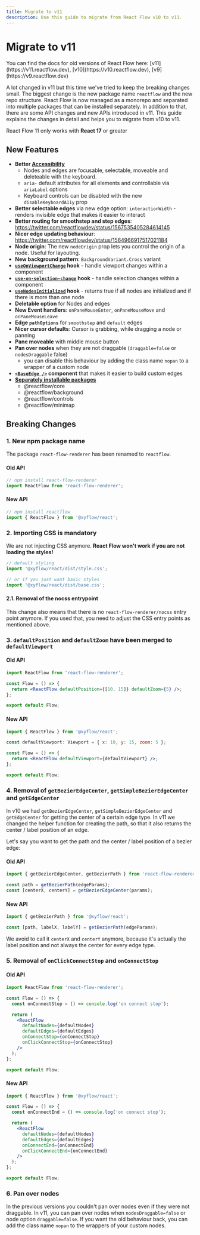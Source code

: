 ```yaml
---
title: Migrate to v11
description: Use this guide to migrate from React Flow v10 to v11.
---
```


# Migrate to v11


<Callout type="info">
  You can find the docs for old versions of React Flow here:
  [v11](https://v11.reactflow.dev), [v10](https://v10.reactflow.dev),
  [v9](https://v9.reactflow.dev)
</Callout>

A lot changed in v11 but this time we've tried to keep the breaking changes small. The biggest change is the new package name `reactflow` and the new repo structure. React Flow is now managed as a monorepo and separated into multiple packages that can be installed separately. In addition to that, there are some API changes and new APIs introduced in v11. This guide explains the changes in detail and helps you to migrate from v10 to v11.

<Callout>React Flow 11 only works with **React 17** or greater</Callout>

## New Features

- **Better [Accessibility](/learn/advanced-use/accessibility)**
  - Nodes and edges are focusable, selectable, moveable and deleteable with the keyboard.
  - `aria-` default attributes for all elements and controllable via `ariaLabel` options
  - Keyboard controls can be disabled with the new `disableKeyboardA11y` prop
- **Better selectable edges** via new edge option: `interactionWidth` - renders invisible edge that makes it easier to interact
- **Better routing for smoothstep and step edges**: https://twitter.com/reactflowdev/status/1567535405284614145
- **Nicer edge updating behaviour**: https://twitter.com/reactflowdev/status/1564966917517021184
- **Node origin**: The new `nodeOrigin` prop lets you control the origin of a node. Useful for layouting.
- **New background pattern**: `BackgroundVariant.Cross` variant
- **[`useOnViewportChange`](/api-reference/hooks/use-on-viewport-change) hook** - handle viewport changes within a component
- **[`use-on-selection-change`](/api-reference/hooks/use-on-selection-change) hook** - handle selection changes within a component
- **[`useNodesInitialized`](/api-reference/hooks/use-nodes-initialized) hook** - returns true if all nodes are initialized and if there is more than one node
- **Deletable option** for Nodes and edges
- **New Event handlers**: `onPaneMouseEnter`, `onPaneMouseMove` and `onPaneMouseLeave`
- **Edge `pathOptions`** for `smoothstep` and `default` edges
- **Nicer cursor defaults**: Cursor is grabbing, while dragging a node or panning
- **Pane moveable** with middle mouse button
- **Pan over nodes** when they are not draggable (`draggable=false` or `nodesDraggable` false)
  - you can disable this behaviour by adding the class name `nopan` to a wrapper of a custom node
- **[`<BaseEdge />`](/api-reference/components/base-edge) component** that makes it easier to build custom edges
- **[Separately installable packages](/learn/concepts/plugin-components)**
  - @reactflow/core
  - @reactflow/background
  - @reactflow/controls
  - @reactflow/minimap

## Breaking Changes

### 1. New npm package name

The package `react-flow-renderer` has been renamed to `reactflow`.

#### Old API

```js
// npm install react-flow-renderer
import ReactFlow from 'react-flow-renderer';
```

#### New API

```js
// npm install reactflow
import { ReactFlow } from '@xyflow/react';
```

### 2. Importing CSS is mandatory

We are not injecting CSS anymore. **React Flow won't work if you are not loading the styles!**

```js
// default styling
import '@xyflow/react/dist/style.css';

// or if you just want basic styles
import '@xyflow/react/dist/base.css';
```

#### 2.1. Removal of the nocss entrypoint

This change also means that there is no `react-flow-renderer/nocss` entry point anymore. If you used that, you need to adjust the CSS entry points as mentioned above.

### 3. `defaultPosition` and `defaultZoom` have been merged to `defaultViewport`

#### Old API

```jsx
import ReactFlow from 'react-flow-renderer';

const Flow = () => {
  return <ReactFlow defaultPosition={[10, 15]} defaultZoom={5} />;
};

export default Flow;
```

#### New API

```jsx
import { ReactFlow } from '@xyflow/react';

const defaultViewport: Viewport = { x: 10, y: 15, zoom: 5 };

const Flow = () => {
  return <ReactFlow defaultViewport={defaultViewport} />;
};

export default Flow;
```

### 4. Removal of `getBezierEdgeCenter`, `getSimpleBezierEdgeCenter` and `getEdgeCenter`

In v10 we had `getBezierEdgeCenter`, `getSimpleBezierEdgeCenter` and `getEdgeCenter` for getting the center of a certain edge type.
In v11 we changed the helper function for creating the path, so that it also returns the center / label position of an edge.

Let's say you want to get the path and the center / label position of a bezier edge:

#### Old API

```jsx
import { getBezierEdgeCenter, getBezierPath } from 'react-flow-renderer';

const path = getBezierPath(edgeParams);
const [centerX, centerY] = getBezierEdgeCenter(params);
```

#### New API

```jsx
import { getBezierPath } from '@xyflow/react';

const [path, labelX, labelY] = getBezierPath(edgeParams);
```

We avoid to call it `centerX` and `centerY` anymore, because it's actually the label position and not always the center for every edge type.

### 5. Removal of `onClickConnectStop` and `onConnectStop`

#### Old API

```jsx
import ReactFlow from 'react-flow-renderer';

const Flow = () => {
  const onConnectStop = () => console.log('on connect stop');

  return (
    <ReactFlow
      defaultNodes={defaultNodes}
      defaultEdges={defaultEdges}
      onConnectStop={onConnectStop}
      onClickConnectStop={onConnectStop}
    />
  );
};

export default Flow;
```

#### New API

```jsx
import { ReactFlow } from '@xyflow/react';

const Flow = () => {
  const onConnectEnd = () => console.log('on connect stop');

  return (
    <ReactFlow
      defaultNodes={defaultNodes}
      defaultEdges={defaultEdges}
      onConnectEnd={onConnectEnd}
      onClickConnectEnd={onConnectEnd}
    />
  );
};

export default Flow;
```

### 6. Pan over nodes

In the previous versions you couldn't pan over nodes even if they were not draggable. In v11, you can pan over nodes when `nodesDraggable=false` or node option `draggable=false`. If you want the old behaviour back, you can add the class name `nopan` to the wrappers of your custom nodes.
